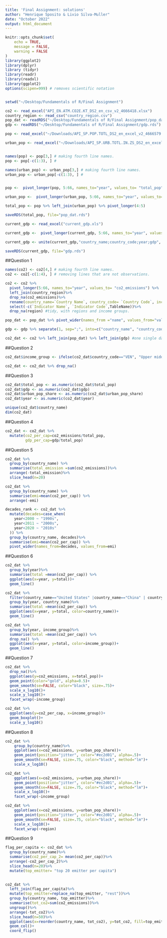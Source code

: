 ```yaml
---
title: 'Final Assignment: solutions'
author: "Henrique Sposito & Livio Silva-Muller"
date: "October 2022"
output: html_document
---
```


```r
knitr::opts_chunk$set(
	echo = TRUE,
	message = FALSE,
	warning = FALSE
)
library(ggplot2)
library(dplyr)
library (tidyr)
library(readr)
library(readxl)
library(ggplot2)
options(scipen=999) # removes scientific notation


setwd("~/Desktop/Fundamentals of R/Final Assignment")

co2 <- read_excel("API_EN.ATM.CO2E.KT_DS2_en_csv_v2_4666418.xlsx")
country_region <- read_csv("country_region.csv")
pop_dat <- readRDS("~/Desktop/Fundamentals of R/Final Assignment/pop_dat.rds")
gdp <- readRDS("~/Desktop/Fundamentals of R/Final Assignment/gdp.rds")

```

```r
pop <- read_excel("~/Downloads/API_SP.POP.TOTL_DS2_en_excel_v2_4666579.xls")

urban_pop <- read_excel("~/Downloads/API_SP.URB.TOTL.IN.ZS_DS2_en_excel_v2_4663801.xls")


names(pop) <- pop[3,] # making fourth line names.
pop <- pop[-c(1:3), ] #

names(urban_pop) <- urban_pop[3,] # making fourth line names.
urban_pop <- urban_pop[-c(1:3), ] #


pop <-  pivot_longer(pop, 5:66, names_to="year", values_to= "total_pop") %>% select(c(1,2,5,6)) %>% filter(year > 1989)

urban_pop <-  pivot_longer(urban_pop, 5:66, names_to="year", values_to= "urban_pop_share") %>% select(c(1,2,5,6)) %>% filter(year > 1989)

total_pop <- pop %>% left_join(urban_pop) %>% pivot_longer(4:5)

saveRDS(total_pop, file="pop_dat.rds")

```

```r

current_gdp <- read_excel("current_gdp.xls")

current_gdp <-  pivot_longer(current_gdp, 5:66, names_to="year", values_to= "gdp") %>% select(c(1,2,5,6)) %>% filter(year > 1989) %>% drop_na(gdp)

current_gdp <- unite(current_gdp,"country_name;country_code;year;gdp", sep=";")

saveRDS(current_gdp, file="gdp.rds")

```

##Question 1
```r
names(co2) <- co2[4,] # making fourth line names.
co2 <- co2[-c(1:4), ] # removing lines that are not observations.

co2 <- co2 %>% 
  pivot_longer(5:66, names_to="year", values_to= "co2_emissions") %>% 
  left_join(country_region)%>%
  drop_na(co2_emissions)%>%
  rename(country_name=`Country Name`, country_code= `Country Code`, income_group= `IncomeGroup`, region=Region)%>%
  select(-c(`Indicator Name`, `Indicator Code`,TableName))%>%
  drop_na(region) #tidy, with regions and income groups.

pop_dat <- pop_dat %>% pivot_wider(names_from ="name", values_from="value") %>% rename(country_name=`Country Name`, country_code= `Country Code`)

gdp <- gdp %>% separate(1, sep=";", into=c("country_name", "country_code", "year", "gdp")) #tidy

co2_dat <- co2 %>% left_join(pop_dat) %>% left_join(gdp) #one single dataset
```

##Question 2
```r
co2_dat$income_group <- ifelse(co2_dat$country_code=="VEN", "Upper middle income", co2_dat$income_group)

co2_dat <- co2_dat %>% drop_na()
```

##Question 3
```r
co2_dat$total_pop <- as.numeric(co2_dat$total_pop)
co2_dat$gdp <- as.numeric(co2_dat$gdp)
co2_dat$urban_pop_share <- as.numeric(co2_dat$urban_pop_share)
co2_dat$year <- as.numeric(co2_dat$year)

unique(co2_dat$country_name)
dim(co2_dat)

```

##Question 4
```r
co2_dat <- co2_dat %>%
  mutate(co2_per_cap=co2_emissions/total_pop,
         gdp_per_cap=gdp/total_pop)
```

##Question 5
```r
co2_dat %>%
  group_by(country_name) %>%
  summarise(total_emission =sum(co2_emissions))%>%
  arrange(-total_emission)%>%
  slice_head(n=20)
```

```r
co2_dat %>% 
  group_by(country_name) %>%
  summarise(emi=mean(co2_per_cap)) %>%
  arrange(-emi)
```

```r
decades_rank <- co2_dat %>%
  mutate(decades=case_when(
    year<2000 ~ "1990s",
    year<2011 ~ "2000s",
    year<2020 ~ "2010s"
  )) %>%
  group_by(country_name, decades)%>%
  summarise(emi=mean(co2_per_cap)) %>%
  pivot_wider(names_from=decades, values_from=emi)
```

##Question 6

```r
co2_dat %>%
  group_by(year)%>%
  summarise(total =mean(co2_per_cap)) %>%
  ggplot(aes(x=year, y=total))+
  geom_line()
```

```r
co2_dat %>%
  filter(country_name=="United States" |country_name=="China" | country_name=="India" ) %>%
  group_by(year, country_name)%>%
  summarise(total =mean(co2_per_cap)) %>%
  ggplot(aes(x=year, y=total, color=country_name))+
  geom_line()
```

```r
co2_dat %>%
  group_by(year, income_group)%>%
  summarise(total =mean(co2_per_cap)) %>%
  drop_na() %>%
  ggplot(aes(x=year, y=total, color=income_group))+
  geom_line()
```

##Question 7

```r
co2_dat %>%
  drop_na()%>%
  ggplot(aes(y=co2_emissions, x=total_pop))+
  geom_point(color="gold", alpha=0.5)+
  geom_smooth(se=FALSE, color="black", size=.75)+
  scale_x_log10()+
  scale_y_log10()+
  facet_wrap(~income_group)
```

```r
co2_dat %>% 
  ggplot(aes(y=co2_per_cap, x=income_group))+
  geom_boxplot()+
  scale_y_log10()
```

##Question 8

```r
co2_dat %>%
    group_by(country_name)%>%
    ggplot(aes(x=co2_emissions, y=urban_pop_share))+
    geom_point(position="jitter", color="#ec2d01", alpha=.5)+
    geom_smooth(se=FALSE, size=.75, color="black", method="lm")+
    scale_x_log10()
```

```r
co2_dat %>%
    ggplot(aes(x=co2_emissions, y=urban_pop_share))+
    geom_point(position="jitter", color="#ec2d01", alpha=.5)+
    geom_smooth(se=FALSE, size=.75, color="black", method="lm")+
    scale_x_log10()+
    facet_wrap(~income_group)
```

```r
co2_dat %>%
    ggplot(aes(x=co2_emissions, y=urban_pop_share))+
    geom_point(position="jitter", color="#ec2d01", alpha=.5)+
    geom_smooth(se=FALSE, size=.75, color="black", method="lm")+
    scale_x_log10()+
    facet_wrap(~region)
```

##Question 9

```r

flag_per_capita <- co2_dat %>%
  group_by(country_name)%>%
  summarise(co2_per_cap_2= mean(co2_per_cap))%>%
  arrange(-co2_per_cap_2)%>%
  slice_head(n=20)%>%
  mutate(top_emitter= "top 20 emitter per capita")
  

co2_dat %>% 
  left_join(flag_per_capita)%>%
  mutate(top_emitter=replace_na(top_emitter, "rest"))%>%
  group_by(country_name, top_emitter)%>%
  summarise(tot_co2=sum(co2_emissions))%>%
  ungroup()%>%
  arrange(-tot_co2)%>%
  slice_head(n=50)%>%
  ggplot(aes(x=reorder(country_name, tot_co2), y=tot_co2, fill=top_emitter))+
  geom_col()+
  coord_flip()
  
```
